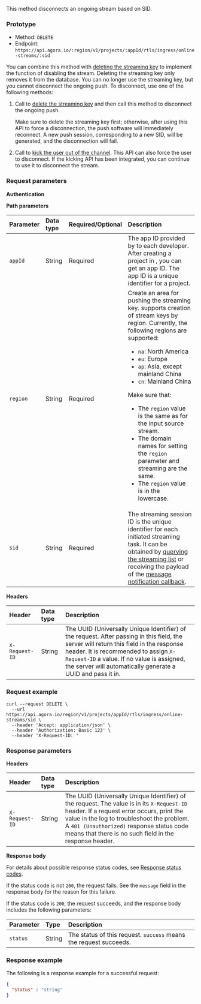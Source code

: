 
This method disconnects an ongoing stream based on SID.

### Prototype

- Method: `DELETE`
- Endpoint: `https://api.agora.io/:region/v1/projects/:appId/rtls/ingress/online-streams/:sid`

You can combine this method with [deleting the streaming key](../streaming-key/delete-streaming-key) to implement the function of disabling the stream. Deleting the streaming key only removes it from the database. You can no longer use the streaming key, but you cannot disconnect the ongoing push. To disconnect, use one of the following methods:

1. Call to [delete the streaming key](../streaming-key/delete-streaming-key) and then call this method to disconnect the ongoing push.

    <Admonition type="caution" title="Important">Make sure to delete the streaming key first; otherwise, after using this API to force a disconnection, the push software will immediately reconnect. A new push session, corresponding to a new SID, will be generated, and the disconnection will fail.</Admonition>

1. Call to [kick the user out of the channel](/video-calling/reference/channel-management-rest-api). This API can also force the user to disconnect. If the kicking API has been integrated, you can continue to use it to disconnect the stream.

### Request parameters

**Authentication**

<Authorization/>

**Path parameters**

| Parameter   | Data type | Required/Optional | Description             |
| :---------- | :-------  |:----------------- | :---------------------- |
| `appId`     | String    | Required          | The app ID provided by <Vg k="COMPANY"/> to each developer. After creating a project in <Vg k="CONSOLE"/>, you can get an app ID. The app ID is a unique identifier for a project. |
| `region`    | String    | Required          | Create an area for pushing the streaming key. <Vg k="COMPANY"/> supports creation of stream keys by region. Currently, the following regions are supported: <ul><li>`na`: North America</li><li>`eu`: Europe</li><li>`ap`: Asia, except mainland China</li><li>`cn`: Mainland China</li></ul><Admonition type="caution" title="Important">Make sure that: <ul><li>The `region` value is the same as for the input source stream.</li><li>The domain names for setting the `region` parameter and streaming are the same. </li><li>The `region` value is in the lowercase.</li></ul></Admonition>|
| `sid`       | String    | Required          | The streaming session ID is the unique identifier for each initiated streaming task. It can be obtained by [querying the streaming list](query-streaming-list) or receiving the payload of the [message notification callback](../../../../develop/receive-notifications).|

**Headers**

| Header         | Data type | Description             |
| :------------- | :-------  |:----------------------- |
| `X-Request-ID` | String    | The UUID (Universally Unique Identifier) of the request. After passing in this field, the <Vg k="COMPANY"/> server will return this field in the response header. It is recommended to assign `X-Request-ID` a value. If no value is assigned, the <Vg k="COMPANY"/> server will automatically generate a UUID and pass it in. |

### Request example

```shell
curl --request DELETE \
  --url https://api.agora.io/region/v1/projects/appId/rtls/ingress/online-streams/sid \
  --header 'Accept: application/json' \
  --header 'Authorization: Basic 123' \
  --header 'X-Request-ID: '
```

### Response parameters

**Headers**

| Header         | Data type | Description             |
| :------------- | :-------  |:----------------------- |
| `X-Request-ID` | String    | The UUID (Universally Unique Identifier) of the request. The value is in its `X-Request-ID` header. If a request error occurs, print the value in the log to troubleshoot the problem. A `401 (Unauthorized)` response status code means that there is no such field in the response header.|

**Response body**

For details about possible response status codes, see [Response status codes](../../response-status-codes).

If the status code is not `200`, the request fails. See the `message` field in the response body for the reason for this failure.

If the status code is `200`, the request succeeds, and the response body includes the following parameters:

| Parameter        | Type   | Description                                                        |
| :--------------- | :----- | :----------------------------------------------------------------- |
| `status`         | String | The status of this request. `success` means the request succeeds.  |

### Response example

The following is a response example for a successful request:

```json
{
  "status" : "string"
}
```